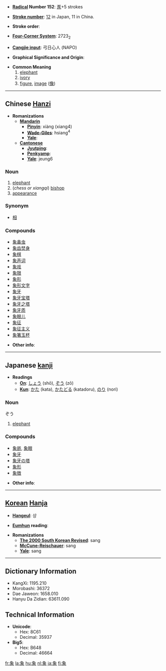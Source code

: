 * '''[[Wiktionary:Chinese radical index| Radical]] Number 152''': [[Wiktionary:Chinese radical index 豕|豕]]+5 strokes

* '''[[Wiktionary:Chinese total strokes index|Stroke number]]''': [[Wiktionary:Chinese total strokes index 12|12]] in Japan, 11 in China.

* '''Stroke order''': 

* '''[[Wiktionary:Chinese four corner index|Four-Corner System]]''': 2723<sub>2</sub>

* '''[[Wiktionary:Chinese Cangjie index|Cangjie input]]''': 弓日心人 (NAPO)

* '''Graphical Significance and Origin''': 

* '''Common Meaning'''
*# [[elephant]]
*# [[ivory]]
*# [[figure]], [[image]] ([[像]])


----

== Chinese [[Hanzi]] ==

* '''Romanizations'''
** '''[[Mandarin]]'''
*** '''[[Pinyin]]''': xiàng (xiang4)
*** '''[[Wade-Giles]]''': hsiang<sup>4</sup>
*** '''[[Yale]]''': 
** '''[[Cantonese]]'''
*** '''[[Jyutping]]''':
*** '''[[Penkyamp]]''': 
*** '''[[Yale]]''': jeung6

===Noun===

# [[elephant]]
#(''chess or xiangqi'') [[bishop]]
# [[appearance]]

===Synonym===
*[[相]]

===Compounds===
*[[象鼻虫]]
*[[象齿焚身]]
*[[象棋]]
*[[象声词]]
*[[象戏]]
*[[象限]]
*[[象形]]
*[[象形文字]]
*[[象牙]]
*[[象牙宝塔]]
*[[象牙之塔]]
*[[象牙质]]
*[[象眼儿]]
*[[象征]]
*[[象征主义]]
*[[象箸玉杯]]

* '''Other info''': 

----

== Japanese [[kanji]] ==

* '''Readings'''
** '''[[On]]''': [[しょう]] (shō), [[ぞう]] (zō)
** '''[[Kun]]''': [[かた]] (kata), [[かたどる]] (katadoru), [[のり]] (nori)

===Noun===
ぞう

#[[elephant]]

===Compounds===
*[[象嵌]], [[象眼]]
*[[象牙]]
*[[象牙の塔]]
*[[象形]]
*[[象徴]]

* '''Other info''':  

----

== [[Korean]] [[Hanja]] ==

* '''[[Hangeul]]''': 상

* '''[[Eumhun]] reading''': 

* '''Romanizations'''
** '''[[The 2000 South Korean Revised Romanization|The 2000 South Korean Revised]]''': sang
** '''[[McCune-Reischauer]]''': sang
** '''[[Yale]]''': sang

----

== Dictionary Information ==

* KangXi: 1195.210
* Morobashi: 36372
* Dae Jaweon: 1658.010
* Hanyu Da Zidian: 63611.090

== Technical Information ==

* '''Unicode''':
** Hex: 8C61
** Decimal: 35937
* '''Big5''':
** Hex: B648
** Decimal: 46664

[[fr:象]]
[[la:象]]
[[hu:象]]
[[nl:象]]
[[ja:象]]
[[fi:象]]